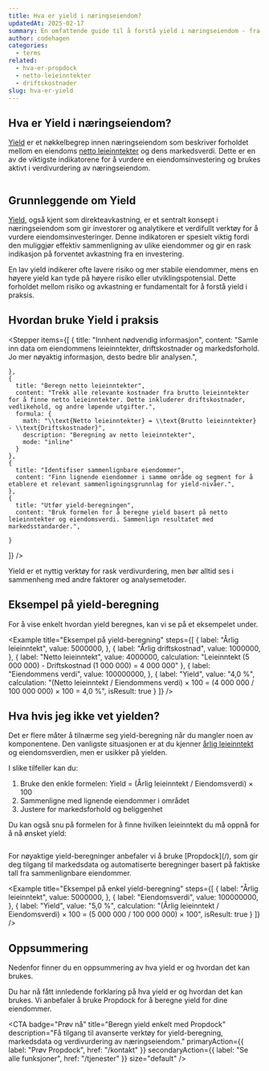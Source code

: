 ```yaml
---
title: Hva er yield i næringseiendom?
updatedAt: 2025-02-17
summary: En omfattende guide til å forstå yield i næringseiendom - fra grunnleggende konsepter til avanserte beregninger.
author: codehagen
categories:
  - terms
related:
  - hva-er-propdock
  - netto-leieinntekter
  - driftskostnader
slug: hva-er-yield
---
```


## Hva er Yield i næringseiendom?

[Yield](/help/article/hva-er-yield) er et nøkkelbegrep innen næringseiendom som beskriver forholdet mellom en eiendoms [netto leieinntekter](/help/article/netto-leieinntekter) og dens markedsverdi. Dette er en av de viktigste indikatorene for å vurdere en eiendomsinvestering og brukes aktivt i verdivurdering av næringseiendom.

<Math 
  formula="\text{Yield} = \left(\frac{\text{Årlig netto leieinntekt}}{\text{Eiendomsverdi}}\right) \times 100"
  description="Yield uttrykkes som en prosentandel av eiendommens verdi"
/>

## Grunnleggende om Yield

[Yield](/help/article/hva-er-yield), også kjent som direkteavkastning, er et sentralt konsept i næringseiendom som gir investorer og analytikere et verdifullt verktøy for å vurdere eiendomsinvesteringer. Denne indikatoren er spesielt viktig fordi den muliggjør effektiv sammenligning av ulike eiendommer og gir en rask indikasjon på forventet avkastning fra en investering.

En lav yield indikerer ofte lavere risiko og mer stabile eiendommer, mens en høyere yield kan tyde på høyere risiko eller utviklingspotensial. Dette forholdet mellom risiko og avkastning er fundamentalt for å forstå yield i praksis.

## Hvordan bruke Yield i praksis

<Stepper
  items={[
    {
      title: "Innhent nødvendig informasjon",
      content: "Samle inn data om eiendommens leieinntekter, driftskostnader og markedsforhold. Jo mer nøyaktig informasjon, desto bedre blir analysen.",

    },
    {
      title: "Beregn netto leieinntekter",
      content: "Trekk alle relevante kostnader fra brutto leieinntekter for å finne netto leieinntekter. Dette inkluderer driftskostnader, vedlikehold, og andre løpende utgifter.",
      formula: {
        math: "\\text{Netto leieinntekter} = \\text{Brutto leieinntekter} - \\text{Driftskostnader}",
        description: "Beregning av netto leieinntekter",
        mode: "inline"
      }
    },
    {
      title: "Identifiser sammenlignbare eiendommer",
      content: "Finn lignende eiendommer i samme område og segment for å etablere et relevant sammenligningsgrunnlag for yield-nivåer.",
    },
    {
      title: "Utfør yield-beregningen",
      content: "Bruk formelen for å beregne yield basert på netto leieinntekter og eiendomsverdi. Sammenlign resultatet med markedsstandarder.",

    }
  ]}
/>

<Note variant="success">
  Yield er et nyttig verktøy for rask verdivurdering, men bør alltid ses i sammenheng med andre faktorer og analysemetoder.
</Note>

## Eksempel på yield-beregning

For å vise enkelt hvordan yield beregnes, kan vi se på et eksempelet under. 

<Example
  title="Eksempel på yield-beregning"
  steps={[
    {
      label: "Årlig leieinntekt",
      value: 5000000,
    },
    {
      label: "Årlig driftskostnad",
      value: 1000000,
    },
    {
      label: "Netto leieinntekt",
      value: 4000000,
      calculation: "Leieinntekt (5 000 000) - Driftskostnad (1 000 000) = 4 000 000"
    },
    {
      label: "Eiendommens verdi",
      value: 100000000,
    },
    {
      label: "Yield",
      value: "4,0 %",
      calculation: "(Netto leieinntekt / Eiendommens verdi) × 100 = (4 000 000 / 100 000 000) × 100 = 4,0 %",
      isResult: true
    }
  ]}
/>

## Hva hvis jeg ikke vet yielden?

Det er flere måter å tilnærme seg yield-beregning når du mangler noen av komponentene. Den vanligste situasjonen er at du kjenner [årlig leieinntekt](/help/article/netto-leieinntekter) og eiendomsverdien, men er usikker på yielden.

I slike tilfeller kan du:

1. Bruke den enkle formelen: Yield = (Årlig leieinntekt / Eiendomsverdi) × 100
2. Sammenligne med lignende eiendommer i området
3. Justere for markedsforhold og beliggenhet

Du kan også snu på formelen for å finne hvilken leieinntekt du må oppnå for å nå ønsket yield:

<Math 
  formula="\text{Målsatt yield} = \left(\frac{\text{Ønsket årlig leieinntekt}}{\text{Eiendomsverdi}}\right) \times 100"
  description="Formel for beregning av målsatt yield"
/>

<Note variant="info">
  For nøyaktige yield-beregninger anbefaler vi å bruke [Propdock](/), som gir deg tilgang til markedsdata og automatiserte beregninger basert på faktiske tall fra sammenlignbare eiendommer.
</Note>

<Example
  title="Eksempel på enkel yield-beregning"
  steps={[
    {
      label: "Årlig leieinntekt",
      value: 5000000,
    },
    {
      label: "Eiendomsverdi",
      value: 100000000,
    },
    {
      label: "Yield",
      value: "5,0 %",
      calculation: "(Årlig leieinntekt / Eiendomsverdi) × 100 = (5 000 000 / 100 000 000) × 100",
      isResult: true
    }
  ]}
/>

## Oppsummering

Nedenfor finner du en oppsummering av hva yield er og hvordan det kan brukes.
<Summary
  title="Nøkkelpunkter om Yield"
  points={[
    {
      title: "Rask verdivurdering",
      description: "Gir en umiddelbar indikasjon på eiendommens verdi basert på netto leieinntekter",
      iconName: "barChart"
    },
    {
      title: "Sammenligning av investeringer",
      description: "Muliggjør effektiv sammenligning av ulike eiendomsinvesteringer",
      iconName: "scales"
    },
    {
      title: "Markedsanalyse",
      description: "Hjelper med å forstå markedstrender og prisnivåer i ulike segmenter",
      iconName: "lineChart"
    },
    {
      title: "Investeringsbeslutninger",
      description: "Støtter beslutningsprosessen ved kjøp og salg av næringseiendom",
      iconName: "lightbulb"
    }
  ]}
/>

Du har nå fått innledende forklaring på hva yield er og hvordan det kan brukes. Vi anbefaler å bruke Propdock for å beregne yield for dine eiendommer.

<CTA
  badge="Prøv nå"
  title="Beregn yield enkelt med Propdock"
  description="Få tilgang til avanserte verktøy for yield-beregning, markedsdata og verdivurdering av næringseiendom."
  primaryAction={{
    label: "Prøv Propdock",
    href: "/kontakt"
  }}
  secondaryAction={{
    label: "Se alle funksjoner",
    href: "/tjenester"
  }}
  size="default"
/>

